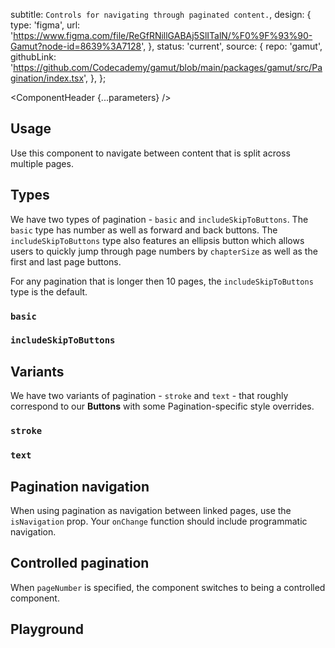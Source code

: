 


  subtitle: `Controls for navigating through paginated content.`,
  design: {
    type: 'figma',
    url: 'https://www.figma.com/file/ReGfRNillGABAj5SlITalN/%F0%9F%93%90-Gamut?node-id=8639%3A7128',
  },
  status: 'current',
  source: {
    repo: 'gamut',
    githubLink:
      'https://github.com/Codecademy/gamut/blob/main/packages/gamut/src/Pagination/index.tsx',
  },
};

<Meta of={TemplateStories} />

<ComponentHeader {...parameters} />

## Usage

Use this component to navigate between content that is split across multiple pages.

## Types

We have two types of pagination - `basic` and `includeSkipToButtons`. The `basic` type has number as well as forward and back buttons. The `includeSkipToButtons` type also features an ellipsis button which allows users to quickly jump through page numbers by `chapterSize` as well as the first and last page buttons.

For any pagination that is longer then 10 pages, the `includeSkipToButtons` type is the default.

### `basic`
<Canvas of={TemplateStories.Default} />

### `includeSkipToButtons`
<Canvas of={TemplateStories.IncludeSkipToButtons} />

## Variants
We have two variants of pagination - `stroke` and `text` - that roughly correspond to our **Buttons** with some Pagination-specific style overrides.

### `stroke`
<Canvas of={TemplateStories.Stroke} />

### `text`
<Canvas of={TemplateStories.Text} />

## Pagination navigation

When using pagination as navigation between linked pages, use the `isNavigation` prop. Your `onChange` function should include programmatic navigation.

<Canvas of={TemplateStories.Navigation} />

## Controlled pagination

When `pageNumber` is specified, the component switches to being a controlled component.

<Canvas of={TemplateStories.Controlled} />


## Playground
<Canvas sourceState="shown" of={TemplateStories.Default} />

<Controls />
